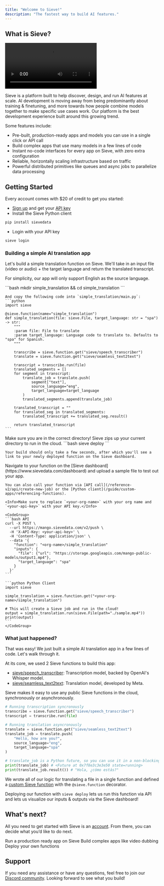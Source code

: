 ```yaml
---
title: "Welcome to Sieve!"
description: "The fastest way to build AI features."
---
```


## What is Sieve?

<Frame type="glass">
    <video
    controls
    className="w-full aspect-video"
    src="https://storage.googleapis.com/mango-public-models/output1.mp4"
    ></video>
</Frame>

Sieve is a platform built to help discover, design, and run AI features at scale. AI development is moving away from being predominantly about training & finetuning, and more towards how people combine models together to make specific use cases work. Our platform is the best development experience built around this growing trend.

Some features include:

- Pre-built, production-ready apps and models you can use in a single click or API call
- Build complex apps that use many models in a few lines of code
- Instant no-code interfaces for every app on Sieve, with zero extra configuration
- Reliable, horizontally scaling infrastructure based on traffic
- Powerful distributed primitives like queues and async jobs to parallelize data processing

## **Getting Started**

Every account comes with $20 of credit to get you started:
- [Sign up](https://www.sievedata.com/dashboard) and get your [API key](https://www.sievedata.com/dashboard/settings)
- Install the Sieve Python client
```bash
pip install sievedata
```
- Login with your API key
```bash
sieve login
```

### **Building a simple AI translation app**

Let's build a simple translation function on Sieve. We'll take in an input file (video or audio) + the target language and return the translated transcript.

<Info>For simplicity, our app will only support English as the source language.</Info>

<Steps>
  <Step title="To start off, let's make a new directory and file">
    ```bash
    mkdir simple_translation && cd simple_translation
    ```

    And copy the following code into `simple_translation/main.py`:
    ```python
    import sieve

    @sieve.function(name="simple_translation")
    def simple_translation(file: sieve.File, target_language: str = "spa") -> str:
        """
        :param file: File to translate
        :param target_language: Language code to translate to. Defaults to "spa" for Spanish.
        """

        transcribe = sieve.function.get("sieve/speech_transcriber")
        translate = sieve.function.get("sieve/seamless_text2text")

        transcript = transcribe.run(file)
        translated_segments = []
        for segment in transcript:
            translate_job = translate.push(
                segment["text"],
                source_language="eng",
                target_language=target_language
            )
            translated_segments.append(translate_job)

        translated_transcript = ""
        for translated_seg in translated_segments:
            translated_transcript += translated_seg.result()

        return translated_transcript
    ```
  </Step>
  <Step title="Deploy to Sieve">
    <Warning>Make sure you are in the correct directory! Sieve zips up your current directory to run in the cloud.</Warning>
    ```bash
    sieve deploy
    ```

    Your build should only take a few seconds, after which you'll see a link to your newly deployed function on the Sieve dashboard.
  </Step>
  <Step title="Run a job">
    Navigate to your function on the [Sieve dashboard](https://www.sievedata.com/dashboard) and upload a sample file to test out your app.

    You can also call your function via [API call](/reference-v2/api/create-new-job) or the [Python client](/guide/custom-apps/referencing-functions).

    <Info>Make sure to replace `<your-org-name>` with your org name and `<your-api-key>` with your API key.</Info>

    <CodeGroup>
    ```bash API
    curl -X POST \
      --url https://mango.sievedata.com/v2/push \
      -H 'X-API-Key: <your-api-key>' \
      -H 'Content-Type: application/json' \
      --data '{
        "function": "<org-name>/simple_translation"
        "inputs": {
          "file": {"url": "https://storage.googleapis.com/mango-public-models/output1.mp4"},
          "target_language": "spa"
        }
      }'
    ```

    ```python Python Client
    import sieve

    simple_translation = sieve.function.get("<your-org-name>/simple_translation")

    # This will create a Sieve job and run in the cloud!
    output = simple_translation.run(sieve.File(path="./sample.mp4"))
    print(output)
    ```
    </CodeGroup>
  </Step>
</Steps>

### **What just happened?**

That was easy! We just built a simple AI translation app in a few lines of code. Let's walk through it.

At its core, we used 2 Sieve functions to build this app:
- [sieve/speech_transcriber](https://sievedata.com/functions/sieve/speech_transcriber): Transcription model, backed by OpenAI's Whisper model.
- [sieve/seamless_text2text](https://sievedata.com/functions/sieve/seamless_text2text): Translation model, developed by Meta.

Sieve makes it easy to use any public Sieve functions in the cloud, synchronously or asynchronously. 
<CodeGroup>
```python Sync Calls
# Running transcription syncronously
transcribe = sieve.function.get("sieve/speech_transcriber")
transcript = transcribe.run(file)
```

```python Async Calls
# Running translation asyncronously
translate = sieve.function.get("sieve/seamless_text2text")
translate_job = translate.push(
    "Hello, how are you?",
    source_language="eng",
    target_language="spa"
)

# translate_job is a Python future, so you can use it in a non-blocking way
print(translate_job) # <Future at 0x7f8e3c3e3e50 state=running>
print(translate_job.result()) # "Hola, ¿cómo estás?"
```
</CodeGroup>

We wrote all of our logic for translating a file in a single function and defined a [custom Sieve function](/guide/custom-apps/deploying-functions) with the `@sieve.function` decorator.

Deploying our function with `sieve deploy` lets us run this function via API and lets us visualize our inputs & outputs via the Sieve dashboard!

## **What's next?**

All you need to get started with Sieve is an [account](https://www.sievedata.com/dashboard). From there, you can decide what you’d like to do next.

<CardGroup cols={3}>
  <Card 
  title="Run AI apps with API"
  href="https://sievedata.com/explore"
  icon="image"
  color="#ea5a0c"
  >
    Run a production ready app on Sieve
  </Card>
  <Card 
  title="Complex Applications" 
  href="/guide/examples/video-dubbing"
  icon="square-terminal"
  color="#16a34a"
  >
    Build complex apps like video dubbing
  </Card>
  <Card 
  title="Custom Functions" 
  icon="database"
  href="/guide/custom-apps/deploying-functions"
  >
    Deploy your own functions
  </Card>
</CardGroup>

## Support

If you need any assistance or have any questions, feel free to join our [Discord community](https://discord.com/invite/Pnh97rvRtD). Looking forward to see what you build!

